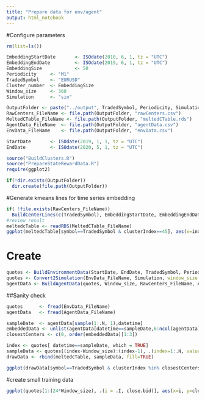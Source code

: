 ```yaml
---
title: "Prepare data for env/agent"
output: html_notebook
---
```

#Configure parameters
```r
rm(list=ls())

EmbeddingStartDate       <- ISOdate(2010, 6, 1, tz = "UTC")
EmbeddingEndDate         <- ISOdate(2019, 6, 1, tz = "UTC")
EmbeddingSize            <- 50
Periodicity     <- "M1"
TradedSymbol    <- "EURUSD"
Cluster_number  <- EmbeddingSize
Window_size     <- 360
Simulation      <- "sin"

OutputFolder <- paste("../output", TradedSymbol, Periodicity, Simulation, sep="_")
RawCenters_FileName <- file.path(OutputFolder, "rawCenters.csv")
MeltedCTable_FileName <- file.path(OutputFolder, "meltedCTable.rds")
AgentData_FileName  <- file.path(OutputFolder, "agentData.csv")
EnvData_FileName    <- file.path(OutputFolder, "envData.csv")

StartDate       <- ISOdate(2019, 1, 1, tz = "UTC")
EndDate         <- ISOdate(2020, 5, 1, tz = "UTC")

```



```r
source("BuildClusters.R")
source("PrepareStateRewardData.R")
require(ggplot2)

if(!dir.exists(OutputFolder))
  dir.create(file.path(OutputFolder))
```

#Generate kmeans lines for time series embedding
```r
if( !file.exists(RawCenters_FileName))
  BuildCenterLines(c(TradedSymbol), EmbeddingStartDate, EmbeddingEndDate, Periodicity, Cluster_number, Window_size, RawCenters_FileName, MeltedCTable_FileName)
#review result 
meltedcTable <- readRDS(MeltedCTable_FileName)
ggplot(meltedcTable[symbol==TradedSymbol & clusterIndex==45], aes(x=index, y=value, group=clusterIndex, colour=clusterIndex, size=clusterPower)) + geom_line()
```

# Create 
```r
quotes <- BuildEnvironmentData(StartDate, EndDate, TradedSymbol, Periodicity, EnvData_FileName)
quotes <- Convert2Simulation(EnvData_FileName, Simulation, window_size = Window_size)
agentData <- BuildAgentData(quotes, Window_size, RawCenters_FileName, AgentData_FileName )

```

##Sanity check
```r
quotes      <- fread(EnvData_FileName)
agentData   <- fread(AgentData_FileName)

sampleDate  <- agentData[sample(1:.N, 1),datetime]
embeddedData <- unlist(agentData[datetime==sampleDate,6:ncol(agentData),with=FALSE])
closestCenters <- c(0, order(embeddedData)[1:3])

index <- quotes[ datetime==sampleDate, which = TRUE]
sampleData <- quotes[(index-Window_size):(index-1), .(index=1:.N, value=close.bid/mean(close.bid), clusterIndex=0, clusterPower=0.0001, symbol=TradedSymbol)]
drawData <- rbind(meltedcTable, sampleData, fill=TRUE)

ggplot(drawData[symbol==TradedSymbol & clusterIndex %in% closestCenters], aes(x=index, y=value, group=clusterIndex, colour=clusterIndex, size=clusterPower)) + geom_line() 
```

#create small training data 
```r
ggplot(quotes[1:(24*Window_size), .(i = .I, close.bid)], aes(x=i, y=close.bid)) + geom_point()
```
